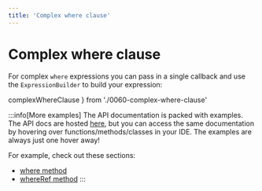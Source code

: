 ```yaml
---
title: 'Complex where clause'
---
```


# Complex where clause

For complex `where` expressions you can pass in a single callback and
use the `ExpressionBuilder` to build your expression:


  complexWhereClause
} from './0060-complex-where-clause'

<div style={{ marginBottom: '1em' }}>
  <Playground code={complexWhereClause} />
</div>

:::info[More examples]
The API documentation is packed with examples. The API docs are hosted [here](https://kysely-org.github.io/kysely-apidoc/),
but you can access the same documentation by hovering over functions/methods/classes in your IDE. The examples are always
just one hover away!

For example, check out these sections:
 - [where method](https://kysely-org.github.io/kysely-apidoc/interfaces/SelectQueryBuilder.html#where)
 - [whereRef method](https://kysely-org.github.io/kysely-apidoc/interfaces/SelectQueryBuilder.html#whereRef)
:::
